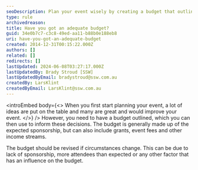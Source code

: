 ```yaml
---
seoDescription: Plan your event wisely by creating a budget that outlines expected sponsorship and income streams, ensuring informed decisions.
type: rule
archivedreason:
title: Have you got an adequate budget?
guid: 34e0b7c7-c3c8-49ed-aa11-b88b0e188eb8
uri: have-you-got-an-adequate-budget
created: 2014-12-31T00:15:22.000Z
authors: []
related: []
redirects: []
lastUpdated: 2024-06-08T03:27:17.000Z
lastUpdatedBy: Brady Stroud [SSW]
lastUpdatedByEmail: bradystroud@ssw.com.au
createdBy: LarsKlint
createdByEmail: LarsKlint@ssw.com.au
---
```


<introEmbed
  body={<>
When you first start planning your event, a lot of ideas are put on the table and many are great and would improve your event.
  </>}
/>
However, you need to have a budget outlined, which you can then use to inform these decisions. The budget is generally made up of the expected sponsorship, but can also include grants, event fees and other income streams.

The budget should be revised if circumstances change. This can be due to lack of sponsorship, more attendees than expected or any other factor that has an influence on the budget.
